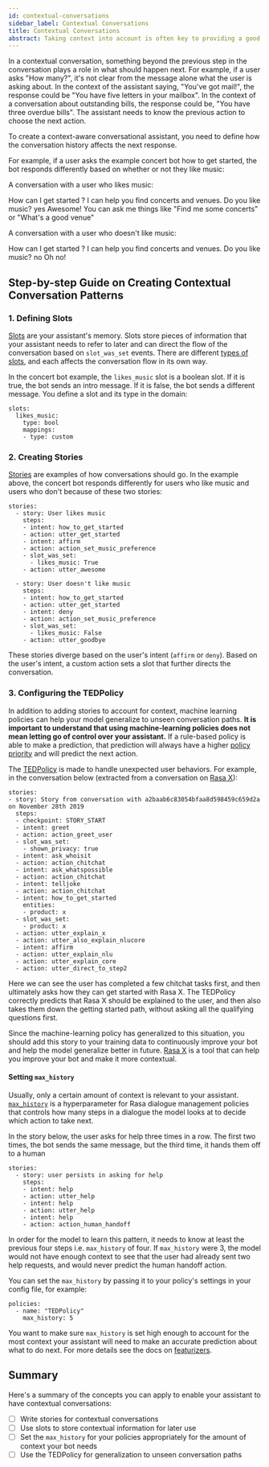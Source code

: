 ```yaml
---
id: contextual-conversations
sidebar_label: Contextual Conversations
title: Contextual Conversations
abstract: Taking context into account is often key to providing a good user experience. This page is a guide to creating contextual conversation patterns.
---
```


In a contextual conversation, something beyond the previous step in the conversation
plays a role in what should happen next. For example, if a user asks "How many?",
it's not clear from the message alone what the user is asking about. In the context of the assistant saying,
"You've got mail!", the response could be "You have five letters in your mailbox". In
the context of a conversation about outstanding bills, the response could be, "You have
three overdue bills". The assistant needs to know the previous action to choose the next action.

To create a context-aware conversational assistant, you need to define
how the conversation history affects the next response.

For example, if a user asks the example concert bot how to get started,
the bot responds differently based on whether or not they like music:

A conversation with a user who likes music:

<Chat caption="User likes music">
<ChatUserText>How can I get started ?</ChatUserText>
<ChatBotText>I can help you find concerts and venues. Do you like music?</ChatBotText>
<ChatUserText>yes</ChatUserText>
<ChatBotText>Awesome! You can ask me things like "Find me some concerts" or "What's a good venue"</ChatBotText>
</Chat>

A conversation with a user who doesn't like music:

<Chat caption="User doesn't like music">
<ChatUserText>How can I get started ?</ChatUserText>
<ChatBotText>I can help you find concerts and venues. Do you like music?</ChatBotText>
<ChatUserText>no</ChatUserText>
<ChatBotText>Oh no!</ChatBotText>
</Chat>

## Step-by-step Guide on Creating Contextual Conversation Patterns

### 1. Defining Slots

[Slots](domain.mdx#slots) are your assistant's memory. Slots store pieces of information that your
assistant needs to refer to later and can direct the flow of the conversation
based on `slot_was_set` events. There are different [types of slots](domain.mdx#slot-types),
and each affects the conversation flow in its own way.

In the concert bot example, the `likes_music` slot is a boolean slot. If it is true, the bot sends an intro message. If it is false, the bot sends a different message.
You define a slot and its type in the domain:

```yaml-rasa title="domain.yml"
slots:
  likes_music:
    type: bool
    mappings:
    - type: custom
```

### 2. Creating Stories

[Stories](./stories.mdx) are examples of how conversations should go.
In the example above, the concert bot responds differently for users who like music
and users who don't because of these two stories:

```yaml-rasa title="stories.yml"
stories:
  - story: User likes music
    steps:
    - intent: how_to_get_started
    - action: utter_get_started
    - intent: affirm
    - action: action_set_music_preference
    - slot_was_set:
      - likes_music: True
    - action: utter_awesome

  - story: User doesn't like music
    steps:
    - intent: how_to_get_started
    - action: utter_get_started
    - intent: deny
    - action: action_set_music_preference
    - slot_was_set:
      - likes_music: False
    - action: utter_goodbye
```

These stories diverge based on the user's intent (`affirm` or `deny`). Based on
the user's intent, a custom action sets a slot that further directs
the conversation.

### 3. Configuring the TEDPolicy

In addition to adding stories to account for context,
machine learning policies can help your model generalize
to unseen conversation paths. **It is important
to understand that using machine-learning policies does not mean letting go of control over your
assistant.** If a rule-based policy is able to make a prediction, that prediction will
always have a higher [policy priority](./policies.mdx#policy-priority) and will predict the next action.

The [TEDPolicy](https://blog.rasa.com/unpacking-the-ted-policy-in-rasa-open-source/) is made to handle
unexpected user behaviors. For example,
in the conversation below (extracted from a conversation on [Rasa X](https://rasa.com/docs/rasa-x/user-guide/review-conversations/)):

```yaml-rasa
stories:
- story: Story from conversation with a2baab6c83054bfaa8d598459c659d2a on November 28th 2019
  steps:
  - checkpoint: STORY_START
  - intent: greet
  - action: action_greet_user
  - slot_was_set:
    - shown_privacy: true
  - intent: ask_whoisit
  - action: action_chitchat
  - intent: ask_whatspossible
  - action: action_chitchat
  - intent: telljoke
  - action: action_chitchat
  - intent: how_to_get_started
    entities:
    - product: x
  - slot_was_set:
    - product: x
  - action: utter_explain_x
  - action: utter_also_explain_nlucore
  - intent: affirm
  - action: utter_explain_nlu
  - action: utter_explain_core
  - action: utter_direct_to_step2
```

Here we can see the user has completed a few chitchat tasks first, and then ultimately
asks how they can get started with Rasa X. The TEDPolicy correctly predicts that
Rasa X should be explained to the user, and then also takes them down the getting started
path, without asking all the qualifying questions first.

Since the machine-learning policy has generalized to this situation, you should add this story
to your training data to continuously improve your bot and help the model generalize
better in future. [Rasa X](https://rasa.com/docs/rasa-x/) is a tool that can help
you improve your bot and make it more contextual.


#### Setting `max_history`

Usually, only a certain amount of context is relevant to your assistant.
[`max_history`](policies.mdx#max-history) is a hyperparameter for Rasa dialogue management policies
that controls how many steps in a dialogue the model looks at to decide which
action to take next.

In the story below, the user asks for help three times in a row. The first two times,
the bot sends the same message, but the third time, it hands them off to a human

```yaml-rasa  title="stories.yml"
stories:
  - story: user persists in asking for help
    steps:
    - intent: help
    - action: utter_help
    - intent: help
    - action: utter_help
    - intent: help
    - action: action_human_handoff
```

In order for the model to learn this pattern, it needs to know at least the previous
four steps i.e. `max_history` of four. If `max_history` were 3, the model would not have
enough context to see that the user had already sent two help requests, and would never
predict the human handoff action.


You can set the `max_history` by passing it to your policy's settings
in your config file, for example:

```yaml-rasa title="config.yml"
policies:
  - name: "TEDPolicy"
    max_history: 5
```

You want to make sure `max_history` is set high enough
to account for the most context your assistant will need to make an accurate
prediction about what to do next.
For more details see the docs on [featurizers](policies.mdx#featurizers).

## Summary

Here's a summary of the concepts you can apply to enable your assistant to have contextual conversations:

- [ ] Write stories for contextual conversations
- [ ] Use slots to store contextual information for later use
- [ ] Set the `max_history` for your policies appropriately for the amount of context your bot needs
- [ ] Use the TEDPolicy for generalization to unseen conversation paths
